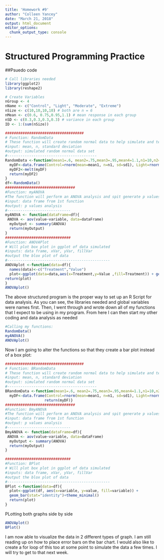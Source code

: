 ```yaml
---
title: 'Homework #9'
author: "Colleen Yancey"
date: "March 21, 2018"
output: html_document
editor_options: 
  chunk_output_type: console
---
```


# Structured Programming Practice
##Psuedo code
```r
# Call libraries needed
library(ggplot2)
library(reshape2)

# Create Variables
nGroup <- 4
nName <- c("Control", "Light", "Moderate", "Extreme") 
nSize <- c(10,10,10,10) # both are n = 6
nMean <- c(0.6, 0.75,0.95,1.1) # mean response in each group
nSD <- c(0.3,0.3,0.3,0.3) # variance in each group
ID <- 1:(sum(nSize))


```


```r
####################################
# Function: RandomData
# These function will create random normal data to help simulate and test hypotheses.
#input: mean, n, standard deviation
#output: simulated random normal data set
#-----------------------------------------
RandomData <-function(mean1=.6, mean2=.75,mean3=.95,mean4=1.1,n1=10,n2=10,n3=10, n4=10, sd1=.3, sd2=.3,sd3=.3,sd4=.3){
  myDF<-data.frame(Control=rnorm(mean=mean1, n=n1, sd=sd1), Light=rnorm(mean=mean2, n=n2, sd=sd2), Moderate=rnorm(mean=mean3, n=n3, sd=sd3), Extreme=rnorm(mean=mean4, n=n4, sd=sd4))
  myDF2<-melt(myDF)
  return(myDF2)
}
df<-RandomData()
################################
#Function: myANOVA
#The function will perform an ANOVA analysis and spit generate p values
#input: data frame from 1st function
#output: p values analysis
#-----------------------------
myANOVA <- function(dataFrame=df){
 ANOVA <- aov(value~variable, data=dataFrame)
  myOutput <- summary(ANOVA)
  return(myOutput)
}
##############################
#Function: ANOVAPlot
# Will plot box plot in ggplot of data simulated
#inputs: data frame, xVar, yVar, fillVar
#output the blox plot of data
#-----------------------------------------------
ANOVAplot <-function(data=df){
  names(data)<-c("Treatment","Value")
  plot<-ggplot(data=data,aes(x=Treatment,y=Value ,fill=Treatment)) + geom_boxplot()
return(plot)
}
ANOVAplot()
```
The above structured program is the proper way to set up an R Script for data analysis. As you can see, the libraries needed and global variables were names first. Then, I went through and wrote down all of my functions that I expect to be using in my program. From here I can then start my other coding and data analysis as needed
```r
#Calling my functions:
RandomData()
myANOVA()
ANOVAplot()
```
Now I am going to alter the functions so that they create a bar plot instead of a box plot:
```r
####################################
# Function: BRandomData
# These function will create random normal data to help simulate and test hypotheses.
#input: mean, n, standard deviation
#output: simulated random normal data set
#-----------------------------------------
BRandomData <-function(mean1=.6, mean2=.75,mean3=.95,mean4=1.1,n1=10,n2=10,n3=10, n4=10, sd1=.3, sd2=.3,sd3=.3,sd4=.3){
  myDF<-data.frame(Control=rnorm(mean=mean1, n=n1, sd=sd1), Light=rnorm(mean=mean2, n=n2, sd=sd2), Moderate=rnorm(mean=mean3, n=n3, sd=sd3), Extreme=rnorm(mean=mean4, n=n4, sd=sd4))
                  return(myDF)}
################################
#Function: BmyANOVA
#The function will perform an ANOVA analysis and spit generate p values
#input: data frame from 1st function
#output: p values analysis
#-----------------------------
BmyANOVA <- function(dataFrame=df){
 ANOVA <- aov(value~variable, data=dataFrame)
  myOutput <- summary(ANOVA)
  return(myOutput)
}

##############################
#Function: BPlot
# Will plot box plot in ggplot of data simulated
#inputs: data frame, xVar, yVar, fillVar
#output the blox plot of data
#-----------------------------------------------
BPlot <-function(data=df){
  plot<-ggplot(df, aes(x=variable, y=value, fill=variable)) +
  geom_bar(stat="identity")+theme_minimal() 
  return(plot)
}
```

PLotting both graphs side by side
```r
ANOVAplot()
BPlot()
```
I am now able to visualize the data in 2 different types of graph. I am still reading up on how to place error bars on the bar chart. I would also like to create a for loop of this too at some point to simulate the data a few times. I will try to get to that next week.